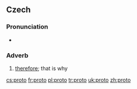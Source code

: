 {{see|proto-}}
==Czech==

===Pronunciation===
*{{audio|Cs-proto.ogg|audio}}

===Adverb===
{{infl|cs|adverb}}

# [[therefore]]; that is why

[[cs:proto]]
[[fr:proto]]
[[pl:proto]]
[[tr:proto]]
[[uk:proto]]
[[zh:proto]]